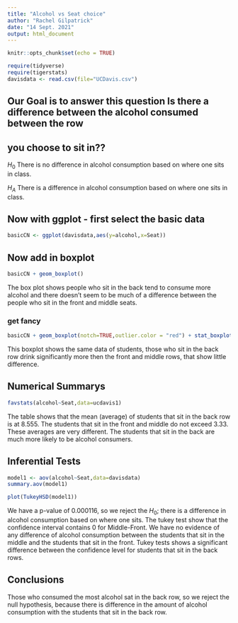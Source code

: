 ```yaml
---
title: "Alcohol vs Seat choice"
author: "Rachel Gilpatrick"
date: "14 Sept. 2021"
output: html_document
---
```


```r
knitr::opts_chunk$set(echo = TRUE)
```

```r
require(tidyverse)
require(tigerstats)
davisdata <- read.csv(file="UCDavis.csv")
```
## Our Goal is to answer this question Is there a difference between the alcohol consumed between the row
## you choose to sit in??

$H_0$ There is no difference in alcohol consumption based on where one sits in class.

$H_A$ There is a difference in alcohol consumption based on where one sits in class.

## Now with ggplot - first select the basic data

```r
basicCN <- ggplot(davisdata,aes(y=alcohol,x=Seat))
```
## Now add in boxplot

```r
basicCN + geom_boxplot()
```
  
The box plot shows people who sit in the back tend to consume more alcohol and there doesn't seem to be much of a difference between the people who sit in the front and middle seats.  
  
### get fancy  

```r
basicCN + geom_boxplot(notch=TRUE,outlier.color = "red") + stat_boxplot(geom ='errorbar') + labs(title="Fancy notch boxplot \n with 2 lines")
```

This boxplot shows the same data of students, those who sit in the back row drink significantly more then the front and middle rows, that show little difference.

## Numerical Summarys 

```r
favstats(alcohol~Seat,data=ucdavis1)
```

The table shows that the mean (average) of students that sit in the back row is at 8.555. The students that sit in the front and middle do not exceed 3.33. These averages are very different. The students that sit in the back are much more likely to be alcohol consumers.

## Inferential Tests

```r
model1 <- aov(alcohol~Seat,data=davisdata)
summary.aov(model1)
```

```r
plot(TukeyHSD(model1))
```

We have a p-value of 0.000116, so we reject the $H_0$; there is a difference in alcohol consumption based on where one sits. The tukey test show that the confidence interval contains 0 for Middle-Front. We have no evidence of any difference of alcohol consumption between the students that sit in the middle and the students that sit in the front. 
Tukey tests shows a significant difference between the confidence level for students that sit in the back rows. 

## Conclusions

Those who consumed the most alcohol sat in the back row, so we reject the null hypothesis, because there is difference in the amount of alcohol consumption with the students that sit in the back row.


